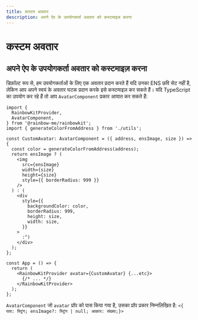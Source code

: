 ```yaml
---
title: कस्टम अवतार
description: अपने ऐप के उपयोगकर्ता अवतार को कस्टमाइज़ करना
---
```


# कस्टम अवतार

## अपने ऐप के उपयोगकर्ता अवतार को कस्टमाइज़ करना

डिफ़ॉल्ट रूप से, हम उपयोगकर्ताओं के लिए एक अवतार प्रदान करते हैं यदि उनका ENS छवि सेट नहीं है, लेकिन आप अपने स्वयं के अवतार घटक प्रदान करके इसे कस्टमाइज़ कर सकते हैं। यदि TypeScript का उपयोग कर रहे हैं तो आप `AvatarComponent` प्रकार आयात कर सकते हैं:

```tsx
import {
  RainbowKitProvider,
  AvatarComponent,
} from '@rainbow-me/rainbowkit';
import { generateColorFromAddress } from './utils';

const CustomAvatar: AvatarComponent = ({ address, ensImage, size }) => {
  const color = generateColorFromAddress(address);
  return ensImage ? (
    <img
      src={ensImage}
      width={size}
      height={size}
      style={{ borderRadius: 999 }}
    />
  ) : (
    <div
      style={{
        backgroundColor: color,
        borderRadius: 999,
        height: size,
        width: size,
      }}
    >
      :^)
    </div>
  );
};

const App = () => {
  return (
    <RainbowKitProvider avatar={CustomAvatar} {...etc}>
      {/* ... */}
    </RainbowKitProvider>
  );
};
```

`AvatarComponent` जो `avatar` प्रॉप को पास किया गया है, उसका प्रॉप प्रकार निम्नलिखित है: `<{ पता: स्ट्रिंग; ensImage?: स्ट्रिंग | null; आकार: संख्या;}>`
